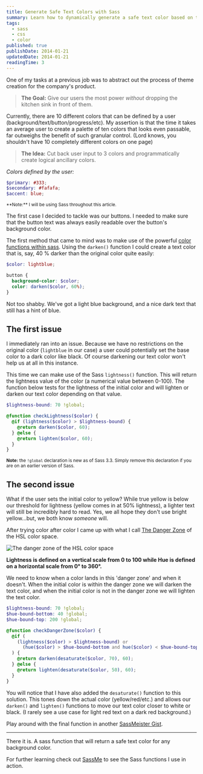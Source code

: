 ```yaml
---
title: Generate Safe Text Colors with Sass
summary: Learn how to dynamically generate a safe text color based on the background color with Sass.
tags:
  - sass
  - css
  - color
published: true
publishDate: 2014-01-21
updatedDate: 2014-01-21
readingTime: 3
---
```


One of my tasks at a previous job was to abstract out the process of theme creation for the company's product.

> **The Goal:** Give our users the most power _without_ dropping the kitchen sink in front of them.

Currently, there are 10 different colors that can be defined by a user (background/text/button/progress/etc). My
assertion is that the time it takes an average user to create a palette of ten colors that looks even passable, far
outweighs the benefit of such granular control. (Lord knows, you shouldn't have 10 completely different colors on one page)

> **The Idea:** Cut back user input to 3 colors and programmatically create logical ancillary colors.

_Colors defined by the user:_

```scss
$primary: #333;
$secondary: #fafafa;
$accent: blue;
```

<small>
**Note:** I will be using Sass throughout this article.
</small>

The first case I decided to tackle was our buttons. I needed to make sure that the button text was always easily
readable over the button's background color.

The first method that came to mind was to make use of the powerful [color functions within sass][colorfunctions].
Using the `darken()` function I could create a text color that is, say, 40 % darker than the original color quite easily:

```scss
$color: lightblue;

button {
  background-color: $color;
  color: darken($color, 60%);
}
```

Not too shabby. We've got a light blue background, and a nice dark text that still has a hint of blue.

## The first issue

I immediately ran into an issue. Because we have no restrictions on the original color (`lightblue` in our case) a
user could potentially set the base color to a dark color like black. Of course darkening our text color won't help
us at all in this instance.

This time we can make use of the Sass `lightness()` function. This will return the lightness value of the color (a
numerical value between 0-100). The function below tests for the lightness of the initial color and will lighten or
darken our text color depending on that value.

```scss
$lightness-bound: 70 !global;

@function checkLightness($color) {
  @if (lightness($color) > $lightness-bound) {
    @return darken($color, 60);
  } @else {
    @return lighten($color, 60);
  }
}
```

<small>**Note:** the `!global` declaration is new as of Sass 3.3. Simply remove this declaration if you are on an
earlier version of Sass.</small>

## The second issue

What if the user sets the initial color to yellow? While true yellow is below our threshold for lightness (yellow
comes in at 50% lightness), a lighter text will still be incredibly hard to read. Yes, we all hope they don't use
bright yellow...but, we both know _someone_ will.

After trying color after color I came up with what I call [The Danger Zone][dangerzone] of the HSL color space.

![The danger zone of the HSL color space][hsl]

**Lightness is defined on a vertical scale from 0 to 100 while Hue is defined on a horizontal scale from 0&deg;
to 360&deg;.**

We need to know when a color lands in this 'danger zone' and when it doesn't. When the initial color is within the
danger zone we will darken the text color, and when the initial color is not in the danger zone we will lighten the
text color.

```scss
$lightness-bound: 70 !global;
$hue-bound-bottom: 40 !global;
$hue-bound-top: 200 !global;

@function checkDangerZone($color) {
  @if (
    (lightness($color) > $lightness-bound) or
      (hue($color) > $hue-bound-bottom and hue($color) < $hue-bound-top)
  ) {
    @return darken(desaturate($color, 70), 60);
  } @else {
    @return lighten(desaturate($color, 50), 60);
  }
}
```

You will notice that I have also added the `desaturate()` function to this solution. This tones down the actual
color (yellow/red/etc.) and allows our `darken()` and `lighten()` functions to move our text color closer to white or black. (I rarely see a use case for light red text on a dark red background.)

Play around with the final function in another [SassMeister Gist][finaltry].

---

There it is. A sass function that will return a safe text color for any background color.

For further learning check out [SassMe][sassme] to see the Sass functions I use in action.

[gist]: https://gist.github.com/benjamincharity/8531621.js
[colorfunctions]: https://sass-lang.com/documentation/Sass/Script/Functions.html
[firsttry]: https://sassmeister.com/gist/benjamincharity/8546697
[secondtry]: https://sassmeister.com/gist/benjamincharity/8531621
[finaltry]: https://sassmeister.com/gist/benjamincharity/8548185
[dangerzone]: https://youtu.be/RRU3I_o1vLc
[sassme]: https://sassme.arc90.com/
[hsl]: /images/blog/hsl.jpg
